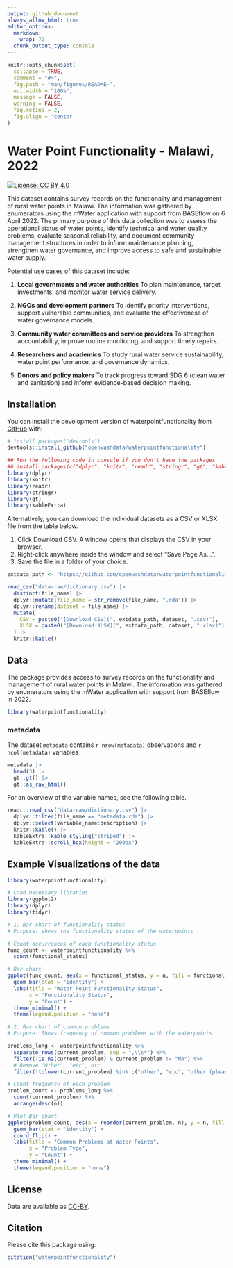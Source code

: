 ```yaml
---
output: github_document
always_allow_html: true
editor_options: 
  markdown: 
    wrap: 72
  chunk_output_type: console
---
```


<!-- README.md is generated from README.Rmd. Please edit that file -->

```r
knitr::opts_chunk$set(
  collapse = TRUE,
  comment = "#>",
  fig.path = "man/figures/README-",
  out.width = "100%",
  message = FALSE,
  warning = FALSE,
  fig.retina = 2,
  fig.align = 'center'
)
```

# Water Point Functionality - Malawi, 2022

<!-- badges: start -->

[![License: CC BY
4.0](https://img.shields.io/badge/License-CC_BY_4.0-lightgrey.svg)](https://creativecommons.org/licenses/by/4.0/)

<!-- badges: end -->

This dataset contains survey records on the functionality and management
of rural water points in Malawi. The information was gathered by
enumerators using the mWater application with support from BASEflow on 6
April 2022. The primary purpose of this data collection was to assess
the operational status of water points, identify technical and water
quality problems, evaluate seasonal reliability, and document community
management structures in order to inform maintenance planning,
strengthen water governance, and improve access to safe and sustainable
water supply.

Potential use cases of this dataset include:

1.  **Local governments and water authorities**
    To plan maintenance, target investments, and monitor water service
    delivery.

2.  **NGOs and development partners**
    To identify priority interventions, support vulnerable communities,
    and evaluate the effectiveness of water governance models.

3.  **Community water committees and service providers**
    To strengthen accountability, improve routine monitoring, and
    support timely repairs.

4.  **Researchers and academics**
    To study rural water service sustainability, water point
    performance, and governance dynamics.

5.  **Donors and policy makers**
    To track progress toward SDG 6 (clean water and sanitation) and
    inform evidence-based decision making.

## Installation

You can install the development version of waterpointfunctionality from
[GitHub](https://github.com/) with:

``` r
# install.packages("devtools")
devtools::install_github("openwashdata/waterpointfunctionality")
```

```r
## Run the following code in console if you don't have the packages
## install.packages(c("dplyr", "knitr", "readr", "stringr", "gt", "kableExtra"))
library(dplyr)
library(knitr)
library(readr)
library(stringr)
library(gt)
library(kableExtra)
```

Alternatively, you can download the individual datasets as a CSV or XLSX
file from the table below.

1.  Click Download CSV. A window opens that displays the CSV in your
    browser.
2.  Right-click anywhere inside the window and select "Save Page As...".
3.  Save the file in a folder of your choice.

```r

extdata_path <- "https://github.com/openwashdata/waterpointfunctionality/raw/main/inst/extdata/"

read_csv("data-raw/dictionary.csv") |> 
  distinct(file_name) |> 
  dplyr::mutate(file_name = str_remove(file_name, ".rda")) |> 
  dplyr::rename(dataset = file_name) |> 
  mutate(
    CSV = paste0("[Download CSV](", extdata_path, dataset, ".csv)"),
    XLSX = paste0("[Download XLSX](", extdata_path, dataset, ".xlsx)")
  ) |> 
  knitr::kable()

```

## Data

The package provides access to survey records on the functionality and management of rural water points in Malawi. The information was gathered by enumerators using the mWater application with support from BASEflow in 2022.

```r
library(waterpointfunctionality)
```

### metadata

The dataset `metadata` contains `r nrow(metadata)`
observations and `r ncol(metadata)` variables

```r
metadata |> 
  head(3) |> 
  gt::gt() |>
  gt::as_raw_html()
```

For an overview of the variable names, see the following table.

```r
readr::read_csv("data-raw/dictionary.csv") |>
  dplyr::filter(file_name == "metadata.rda") |>
  dplyr::select(variable_name:description) |> 
  knitr::kable() |> 
  kableExtra::kable_styling("striped") |> 
  kableExtra::scroll_box(height = "200px")
```

## Example Visualizations of the data

```r
library(waterpointfunctionality)

# Load necessary libraries
library(ggplot2)
library(dplyr)
library(tidyr)

# 1. Bar chart of functionality status
# Purpose: shows the functionality status of the waterpoints 

# Count occurrences of each functionality status
func_count <- waterpointfunctionality %>%
  count(functional_status)

# Bar chart
ggplot(func_count, aes(x = functional_status, y = n, fill = functional_status)) +
  geom_bar(stat = "identity") +
  labs(title = "Water Point Functionality Status",
       x = "Functionality Status",
       y = "Count") +
  theme_minimal() +
  theme(legend.position = "none")

# 2. Bar chart of common problems
# Purpose: Shows frequency of common problems with the waterpoints

problems_long <- waterpointfunctionality %>%
  separate_rows(current_problem, sep = ",\\s*") %>%
  filter(!is.na(current_problem) & current_problem != "NA") %>%
  # Remove "Other", "etc", etc.
  filter(!tolower(current_problem) %in% c("other", "etc", "other (please specify)"))

# Count frequency of each problem
problem_count <- problems_long %>%
  count(current_problem) %>%
  arrange(desc(n))

# Plot Bar chart
ggplot(problem_count, aes(x = reorder(current_problem, n), y = n, fill = current_problem)) +
  geom_bar(stat = "identity") +
  coord_flip() +
  labs(title = "Common Problems at Water Points",
       x = "Problem Type",
       y = "Count") +
  theme_minimal() +
  theme(legend.position = "none")

```

## License

Data are available as
[CC-BY](https://github.com/openwashdata/%7B%7B%7Bpackagename%7D%7D%7D/blob/main/LICENSE.md).

## Citation

Please cite this package using:

```r
citation("waterpointfunctionality")
```
